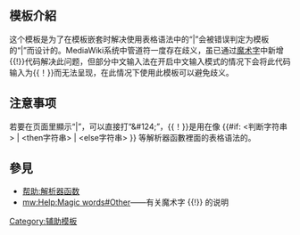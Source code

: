 == 模板介紹 ==
这个模板是为了在模板嵌套时解决使用表格语法中的“|”会被错误判定为模板的“|”而设计的。MediaWiki系统中管道符一度存在歧义，虽已通过[[mw:Help:Magic words#Other|魔术字]]中新增<nowiki>{{!}}</nowiki>代码解决此问题，但部分中文输入法在开启中文输入模式的情况下会将此代码输入为&#123;&#123;！&#125;&#125;而无法呈现，在此情况下使用此模板可以避免歧义。

== 注意事项 ==
若要在页面里顯示“&#124;”，可以直接打“&amp;#124;”，&#123;&#123;！&#125;&#125;是用在像 <nowiki>{{#if: <判断字符串> | <then字符串> | <else字符串> }}</nowiki> 等解析器函數裡面的表格语法的。

== 參見 ==
*[[帮助:解析器函数]]
*[[mw:Help:Magic words#Other]]——有关魔术字 &#123;&#123;!&#125;&#125; 的说明

<includeonly>
[[Category:辅助模板]]
</includeonly>